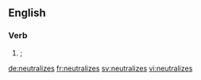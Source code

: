 ==English==

===Verb===
{{head|en|verb form}}

# {{American spelling}} {{alternative spelling of|{{l|en|neutralises}}|nodot=t}}; {{third-person singular of|{{l|en|neutralize}}|nocap=t}}

[[de:neutralizes]]
[[fr:neutralizes]]
[[sv:neutralizes]]
[[vi:neutralizes]]